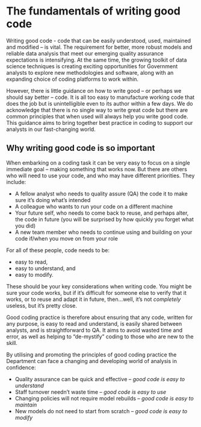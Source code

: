 # The fundamentals of writing good code

Writing good code - code that can be easily understood, used, maintained and modified – is vital. The requirement for better, more robust models and reliable data analysis that meet our emerging quality assurance expectations is intensifying. At the same time, the growing toolkit of data science techniques is creating exciting opportunities for Government analysts to explore new methodologies and software, along with an expanding choice of coding platforms to work within.

However, there is little guidance on how to write good – or perhaps we should say better – code. It is all too easy to manufacture working code that does the job but is unintelligible even to its author within a few days. We do acknowledge that there is no single way to write great code but there are common principles that when used will always help you write good code. This guidance aims to bring together best practice in coding to support our analysts in our fast-changing world.

## Why writing good code is so important

When embarking on a coding task it can be very easy to focus on a single immediate goal – making something that works now. But there are others who will need to use your code, and who may have different priorities. They include:

* A fellow analyst who needs to quality assure (QA) the code it to make sure it’s doing what’s intended
*	A colleague who wants to run your code on a different machine
*	Your future self, who needs to come back to reuse, and perhaps alter, the code in future (you will be surprised by how quickly you forget what you did)
*	A new team member who needs to continue using and building on your code if/when you move on from your role

For all of these people, code needs to be:

* easy to read,
*	easy to understand, and
*	easy to modify.

These should be your key considerations when writing code. You might be sure your code works, but if it’s difficult for someone else to verify that it works, or to reuse and adapt it in future, then...well, it’s not _completely_ useless, but it’s pretty close.

Good coding practice is therefore about ensuring that any code, written for any purpose, is easy to read and understand, is easily shared between analysts, and is straightforward to QA. It aims to avoid wasted time and error, as well as helping to “de-mystify” coding to those who are new to the skill.

By utilising and promoting the principles of good coding practice the Department can face a changing and developing world of analysis in confidence:

*	Quality assurance can be quick and effective – _good code is easy to understand_
*	Staff turnover needn’t waste time – _good code is easy to use_
*	Changing policies will not require model rebuilds – _good code is easy to maintain_
*	New models do not need to start from scratch – _good code is easy to modify_ 
